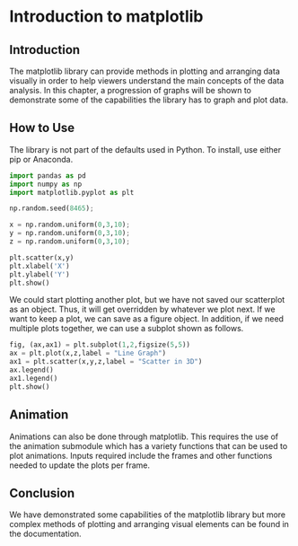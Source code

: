 # Introduction to matplotlib


## Introduction

The matplotlib library can provide methods in plotting and arranging data visually in order to help viewers understand the main concepts of the data analysis.
In this chapter, a progression of graphs will be shown to demonstrate some of the capabilities the library has to graph and plot data.

## How to Use

The library is not part of the defaults used in Python. To install, use either pip or Anaconda.

```python
import pandas as pd
import numpy as np
import matplotlib.pyplot as plt

np.random.seed(8465);

x = np.random.uniform(0,3,10);
y = np.random.uniform(0,3,10);
z = np.random.uniform(0,3,10);

plt.scatter(x,y)
plt.xlabel('X')
plt.ylabel('Y')
plt.show()

```

We could start plotting another plot, but we have not saved our scatterplot as an object. Thus, it will get overridden by whatever we plot next.
If we want to keep a plot, we can save as a figure object. In addition, if we need multiple plots together, we can use a subplot shown as follows.

```python

fig, (ax,ax1) = plt.subplot(1,2,figsize(5,5))
ax = plt.plot(x,z,label = "Line Graph")
ax1 = plt.scatter(x,y,z,label = "Scatter in 3D")
ax.legend()
ax1.legend()
plt.show()
```

## Animation

Animations can also be done through matplotlib. This requires the use of the animation submodule which has a variety functions that can be used to plot animations.
Inputs required include the frames and other functions needed to update the plots per frame.

## Conclusion

We have demonstrated some capabilities of the matplotlib library but more complex methods of plotting and arranging visual elements can be found in the documentation.
